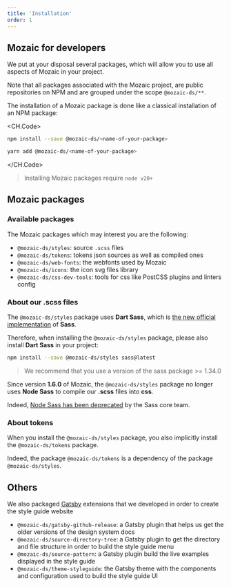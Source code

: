 ```yaml
---
title: 'Installation'
order: 1
---
```


## Mozaic for developers

We put at your disposal several packages, which will allow you to use all aspects of Mozaic in your project.

Note that all packages associated with the Mozaic project, are public repositories on NPM and are grouped under the scope `@mozaic-ds/**`.

The installation of a Mozaic package is done like a classical installation of an NPM package:

<CH.Code>

```bash npm
npm install --save @mozaic-ds/<name-of-your-package>
```

```bash yarn
yarn add @mozaic-ds/<name-of-your-package>
```

</CH.Code>

> Installing Mozaic packages require `node v20+`

## Mozaic packages

### Available packages

The Mozaic packages which may interest you are the following:

- `@mozaic-ds/styles`: source `.scss` files
- `@mozaic-ds/tokens`: tokens json sources as well as compiled ones
- `@mozaic-ds/web-fonts`: the webfonts used by Mozaic
- `@mozaic-ds/icons`: the icon svg files library
- `@mozaic-ds/css-dev-tools`: tools for css like PostCSS plugins and linters config

### About our .scss files

The `@mozaic-ds/styles` package uses **Dart Sass**, which is [the new official implementation](https://sass-lang.com/dart-sass) of **Sass**.

Therefore, when installing the `@mozaic-ds/styles` package, please also install **Dart Sass** in your project:

```bash
npm install --save @mozaic-ds/styles sass@latest
```

> We recommend that you use a version of the sass package >= 1.34.0

<Highlight type="warning" title="Node Sass is deprecated">

Since version **1.6.0** of Mozaic, the `@mozaic-ds/styles` package no longer uses **Node Sass** to compile our **.scss** files into **css**.

Indeed, [Node Sass has been deprecated](https://sass-lang.com/blog/libsass-is-deprecated) by the Sass core team.

</Highlight>

### About tokens

<Highlight type="tips" title="Tokens as styles dependency">

When you install the `@mozaic-ds/styles` package, you also implicitly install the `@mozaic-ds/tokens` package.

Indeed, the package `@mozaic-ds/tokens` is a dependency of the package `@mozaic-ds/styles`.

</Highlight>

## Others

We also packaged [Gatsby](https://www.gatsbyjs.com/) extensions that we developed in order to create the style guide website

- `@mozaic-ds/gatsby-github-release`: a Gatsby plugin that helps us get the older versions of the design system docs
- `@mozaic-ds/source-directory-tree`: a Gatsby plugin to get the directory and file structure in order to build the style guide menu
- `@mozaic-ds/source-pattern`: a Gatsby plugin build the live examples displayed in the style guide
- `@mozaic-ds/theme-styleguide`: the Gatsby theme with the components and configuration used to build the style guide UI
